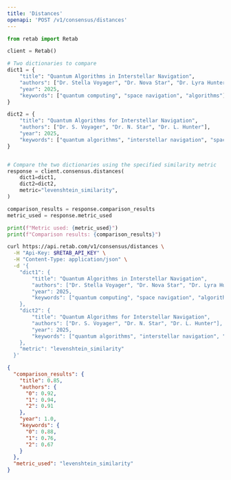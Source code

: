 ```yaml
---
title: 'Distances'
openapi: 'POST /v1/consensus/distances'
---
```




<RequestExample>

```python python
from retab import Retab

client = Retab()

# Two dictionaries to compare
dict1 = {
    "title": "Quantum Algorithms in Interstellar Navigation",
    "authors": ["Dr. Stella Voyager", "Dr. Nova Star", "Dr. Lyra Hunter"],
    "year": 2025,
    "keywords": ["quantum computing", "space navigation", "algorithms"]
}

dict2 = {
    "title": "Quantum Algorithms for Interstellar Navigation",
    "authors": ["Dr. S. Voyager", "Dr. N. Star", "Dr. L. Hunter"],
    "year": 2025,
    "keywords": ["quantum algorithms", "interstellar navigation", "space travel"]
}


# Compare the two dictionaries using the specified similarity metric
response = client.consensus.distances(
    dict1=dict1,
    dict2=dict2,
    metric="levenshtein_similarity",
)

comparison_results = response.comparison_results
metric_used = response.metric_used

print(f"Metric used: {metric_used}")
print(f"Comparison results: {comparison_results}")
```


```bash curl
curl https://api.retab.com/v1/consensus/distances \
  -H "Api-Key: $RETAB_API_KEY" \
  -H "Content-Type: application/json" \
  -d '{
    "dict1": {
        "title": "Quantum Algorithms in Interstellar Navigation",
        "authors": ["Dr. Stella Voyager", "Dr. Nova Star", "Dr. Lyra Hunter"],
        "year": 2025,
        "keywords": ["quantum computing", "space navigation", "algorithms"]
    },
    "dict2": {
        "title": "Quantum Algorithms for Interstellar Navigation",
        "authors": ["Dr. S. Voyager", "Dr. N. Star", "Dr. L. Hunter"],
        "year": 2025,
        "keywords": ["quantum algorithms", "interstellar navigation", "space travel"]
    },
    "metric": "levenshtein_similarity"
  }'
```

</RequestExample>


<ResponseExample>

```json 200
{
  "comparison_results": {
    "title": 0.85,
    "authors": {
      "0": 0.92,
      "1": 0.94,
      "2": 0.91
    },
    "year": 1.0,
    "keywords": {
      "0": 0.88,
      "1": 0.76,
      "2": 0.67
    }
  },
  "metric_used": "levenshtein_similarity"
}
```

</ResponseExample>

